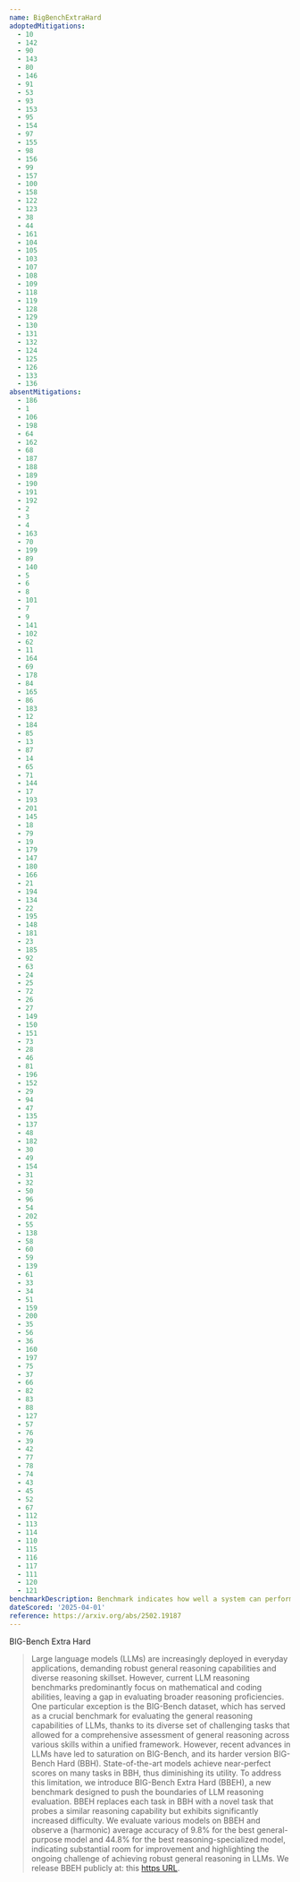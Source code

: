 ```yaml
---
name: BigBenchExtraHard
adoptedMitigations:
  - 10
  - 142
  - 90
  - 143
  - 80
  - 146
  - 91
  - 53
  - 93
  - 153
  - 95
  - 154
  - 97
  - 155
  - 98
  - 156
  - 99
  - 157
  - 100
  - 158
  - 122
  - 123
  - 38
  - 44
  - 161
  - 104
  - 105
  - 103
  - 107
  - 108
  - 109
  - 118
  - 119
  - 128
  - 129
  - 130
  - 131
  - 132
  - 124
  - 125
  - 126
  - 133
  - 136
absentMitigations:
  - 186
  - 1
  - 106
  - 198
  - 64
  - 162
  - 68
  - 187
  - 188
  - 189
  - 190
  - 191
  - 192
  - 2
  - 3
  - 4
  - 163
  - 70
  - 199
  - 89
  - 140
  - 5
  - 6
  - 8
  - 101
  - 7
  - 9
  - 141
  - 102
  - 62
  - 11
  - 164
  - 69
  - 178
  - 84
  - 165
  - 86
  - 183
  - 12
  - 184
  - 85
  - 13
  - 87
  - 14
  - 65
  - 71
  - 144
  - 17
  - 193
  - 201
  - 145
  - 18
  - 79
  - 19
  - 179
  - 147
  - 180
  - 166
  - 21
  - 194
  - 134
  - 22
  - 195
  - 148
  - 181
  - 23
  - 185
  - 92
  - 63
  - 24
  - 25
  - 72
  - 26
  - 27
  - 149
  - 150
  - 151
  - 73
  - 28
  - 46
  - 81
  - 196
  - 152
  - 29
  - 94
  - 47
  - 135
  - 137
  - 48
  - 182
  - 30
  - 49
  - 154
  - 31
  - 32
  - 50
  - 96
  - 54
  - 202
  - 55
  - 138
  - 58
  - 60
  - 59
  - 139
  - 61
  - 33
  - 34
  - 51
  - 159
  - 200
  - 35
  - 56
  - 36
  - 160
  - 197
  - 75
  - 37
  - 66
  - 82
  - 83
  - 88
  - 127
  - 57
  - 76
  - 39
  - 42
  - 77
  - 78
  - 74
  - 43
  - 45
  - 52
  - 67
  - 112
  - 113
  - 114
  - 110
  - 115
  - 116
  - 117
  - 111
  - 120
  - 121
benchmarkDescription: Benchmark indicates how well a system can perform 23 novel tasks that probe advanced reasoning capabilities, each designed to be significantly more challenging than its counterpart in the original BIG-Bench (BBH) suite.
dateScored: '2025-04-01'
reference: https://arxiv.org/abs/2502.19187
---
```


BIG-Bench Extra Hard

> Large language models (LLMs) are increasingly deployed in everyday applications, demanding robust general reasoning capabilities and diverse reasoning skillset. However, current LLM reasoning benchmarks predominantly focus on mathematical and coding abilities, leaving a gap in evaluating broader reasoning proficiencies. One particular exception is the BIG-Bench dataset, which has served as a crucial benchmark for evaluating the general reasoning capabilities of LLMs, thanks to its diverse set of challenging tasks that allowed for a comprehensive assessment of general reasoning across various skills within a unified framework. However, recent advances in LLMs have led to saturation on BIG-Bench, and its harder version BIG-Bench Hard (BBH). State-of-the-art models achieve near-perfect scores on many tasks in BBH, thus diminishing its utility. To address this limitation, we introduce BIG-Bench Extra Hard (BBEH), a new benchmark designed to push the boundaries of LLM reasoning evaluation. BBEH replaces each task in BBH with a novel task that probes a similar reasoning capability but exhibits significantly increased difficulty. We evaluate various models on BBEH and observe a (harmonic) average accuracy of 9.8\% for the best general-purpose model and 44.8\% for the best reasoning-specialized model, indicating substantial room for improvement and highlighting the ongoing challenge of achieving robust general reasoning in LLMs. We release BBEH publicly at: this [https URL](https://github.com/google-deepmind/bbeh).
